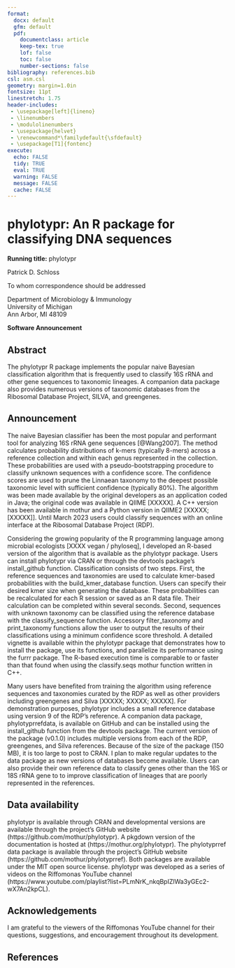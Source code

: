 ```yaml
---
format:
  docx: default
  gfm: default
  pdf:
    documentclass: article
    keep-tex: true
    lof: false
    toc: false
    number-sections: false
bibliography: references.bib
csl: asm.csl
geometry: margin=1.0in
fontsize: 11pt
linestretch: 1.75
header-includes:
 - \usepackage[left]{lineno}
 - \linenumbers
 - \modulolinenumbers
 - \usepackage{helvet}
 - \renewcommand*\familydefault{\sfdefault}
 - \usepackage[T1]{fontenc}
execute:
  echo: FALSE
  tidy: TRUE
  eval: TRUE
  warning: FALSE
  message: FALSE
  cache: FALSE
---
```


\raggedright

# phylotypr: An R package for classifying DNA sequences


\vspace{20mm}

**Running title:** phylotypr

\vspace{20mm}

Patrick D. Schloss^\textdagger^

\vspace{25mm}


\textdagger To whom correspondence should be addressed  
\href{mailto:pschloss@umich.edu}{pschloss@umich.edu}

\vspace{10mm}

Department of Microbiology & Immunology  
University of Michigan  
Ann Arbor, MI 48109  

\vspace{20mm}

**Software Announcement**

\newpage

## Abstract

The phylotypr R package implements the popular naive Bayesian classification algorithm that is frequently used to classify 16S rRNA and other gene sequences to taxonomic lineages. A companion data package also provides numerous versions of taxonomic databases from the Ribosomal Database Project, SILVA, and greengenes.

\newpage

## Announcement

The naive Bayesian classifier has been the most popular and performant tool for analyzing 16S rRNA gene sequences [@Wang2007]. The method calculates probability distributions of k-mers (typically 8-mers) across a reference collection and within each genus represented in the collection. These probabilities are used with a pseudo-bootstrapping procedure to classify unknown sequences with a confidence score. The confidence scores are used to prune the Linnaean taxonomy to the deepest possible taxonomic level with sufficient confidence (typically 80%). The algorithm was been made available by the original developers as an application coded in Java; the original code was available in QIIME [XXXXX]. A C++ version has been available in mothur and a Python version in QIIME2 [XXXXX; [XXXXX]]. Until March 2023 users could classify sequences with an online interface at the Ribosomal Database Project (RDP).

Considering the growing popularity of the R programming language among microbial ecologists [XXXX vegan / phyloseq], I developed an R-based version of the algorithm that is available as the phylotypr package. Users can install phylotypr via CRAN or through the devtools package’s install_github function. Classification consists of two steps. First, the reference sequences and taxonomies are used to calculate kmer-based probabilities with the build_kmer_database function. Users can specify their desired kmer size when generating the database. These probabilities can be recalculated for each R session or saved as an R data file. Their calculation can be completed within several seconds. Second, sequences with unknown taxonomy can be classified using the reference database with the classify_sequence function. Accessory filter_taxonomy and print_taxonomy functions allow the user to output the results of their classifications using a minimum confidence score threshold. A detailed vignette is available within the phylotypr package that demonstrates how to install the package, use its functions, and parallelize its performance using the furrr package. The R-based execution time is comparable to or faster than that found when using the classify.seqs mothur function written in C++.

Many users have benefited from training the algorithm using reference sequences and taxonomies curated by the RDP as well as other providers including greengenes and Silva [XXXXX; XXXXX; XXXXX]. For demonstration purposes, phylotypr includes a small reference database using version 9 of the RDP's reference. A companion data package, phylotyprrefdata, is available on GitHub and can be installed using the install_github function from the devtools package. The current version of the package (v0.1.0) includes multiple versions from each of the RDP, greengenes, and Silva references. Because of the size of the package (150 MB), it is too large to post to CRAN. I plan to make regular updates to the data package as new versions of databases become available. Users can also provide their own reference data to classify genes other than the 16S or 18S rRNA gene to to improve classification of lineages that are poorly represented in the references.



## Data availability
phylotypr is available through CRAN and developmental versions are available through the project's GitHub website (https://github.com/mothur/phylotypr). A pkgdown version of the documentation is hosted at (https://mothur.org/phylotypr). The phylotyprref data package is available through the project's GitHub website (https://github.com/mothur/phylotyprref). Both packages are available under the MIT open source license. phylotypr was developed as a series of videos on the Riffomonas YouTube channel (https://www.youtube.com/playlist?list=PLmNrK_nkqBpIZlWa3yGEc2-wX7An2kpCL). 


## Acknowledgements
I am grateful to the viewers of the Riffomonas YouTube channel for their questions, suggestions, and encouragement throughout its development.


\newpage

## References

::: {#refs}
:::
